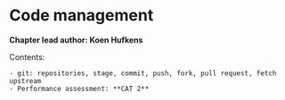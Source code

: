 # Code management {#code_mgmt}

**Chapter lead author: Koen Hufkens**

Contents:

    - git: repositories, stage, commit, push, fork, pull request, fetch upstream
    - Performance assessment: **CAT 2**
